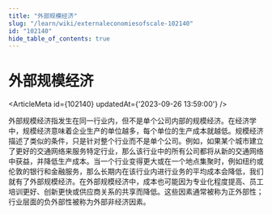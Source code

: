 ```yaml
---
title: "外部规模经济"
slug: "/learn/wiki/externaleconomiesofscale-102140"
id: "102140"
hide_table_of_contents: true
---
```



# 外部规模经济

<ArticleMeta id={102140} updatedAt={'2023-09-26 13:59:00'} />
<div className='border-solid border-b border-t-0 my-4 border-[var(--ifm-color-gray-300)]' />

外部规模经济指发生在同一行业内，但不是单个公司内部的规模经济。在经济学中，规模经济意味着企业生产的单位越多，每个单位的生产成本就越低。规模经济描述了类似的条件，只是针对整个行业而不是单个公司。例如，如果某个城市建立了更好的交通网络来服务特定行业，那么该行业中的所有公司都将从新的交通网络中获益，并降低生产成本。当一个行业变得更大或在一个地点集聚时，例如纽约或伦敦的银行和金融服务，那么长期内在该行业内进行业务的平均成本会降低，我们就有了外部规模经济。在外部规模经济中，成本也可能因为专业化程度提高、员工培训更好、创新更快或供应商关系的共享而降低。这些因素通常被称为正外部性；行业层面的负外部性被称为外部非经济因素。
